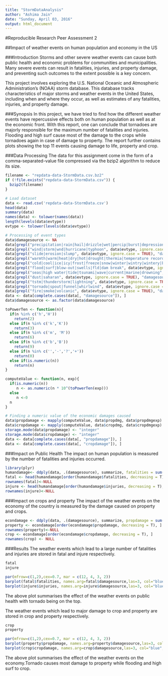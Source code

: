 ```yaml
---
title: "StormDataAnalysis"
author: "Ashima Jain"
date: "Sunday, April 03, 2016"
output: html_document
---
```


#Reproducible Research Peer Assessment 2

##Impact of weather events on human population and economy in the US

###Introduction
Storms and other severe weather events can cause both public health and economic problems for communities and municipalities. Many severe events can result in fatalities, injuries, and property damage, and preventing such outcomes to the extent possible is a key concern.

This project involves exploring the U.S. National Oceanic and Atmospheric Administration's (NOAA) storm database. This database tracks characteristics of major storms and weather events in the United States, including when and where they occur, as well as estimates of any fatalities, injuries, and property damage.

###Synopsis
In this project, we have tried to find how the different weather events have repercussive effects both on human population as well as at the economic front. With this report, one can conclude that tornadoes are majorly responsible for the maximum number of fatalities and injuries. Flooding and high surf cause most of the damage to the crops while tornadoes again in case of damage to property. The report further contains plots showing the top 11 events causing damage to life, property and crop.

###Data Processing
The data for this assignment come in the form of a comma-separated-value file compressed via the bzip2 algorithm to reduce its size.

```r
filename <- "repdata-data-StormData.csv.bz2" 
if (!file.exists("repdata-data-StormData.csv")) { 
  bzip2(filename) 
}

# Load dataset
data <- read.csv('repdata-data-StormData.csv')
head(data)
summary(data)
names(data) <- tolower(names(data))
length(levels(data$evtype))
evtype <- tolower(levels(data$evtype))

# Processing of event types
data$damagesource <- NA
data[grepl("precipitation|rain|hail|drizzle|wet|percip|burst|depression|fog|wall cloud", data$evtype, ignore.case = TRUE), "damageSource"] <- "Precipitation & Fog"
data[grepl("wind|storm|wnd|hurricane|typhoon", data$evtype, ignore.case = TRUE), "damagesource"] <- "Wind & Storm"
data[grepl("slide|erosion|slump", data$evtype, ignore.case = TRUE), "damagesource"] <- "Landslide & Erosion"
data[grepl("warmth|warm|heat|dry|hot|drought|thermia|temperature record|record temperature|record high", data$evtype, ignore.case = TRUE), "damageSource"] <- "Heat & Drought" 
data[grepl("cold|cool|ice|icy|frost|freeze|snow|winter|wintry|wintery|blizzard|chill|freezing|avalanche|glaze|sleet", data$evtype, ignore.case = TRUE), "damageSource"] <- "Snow & Ice"
data[grepl("flood|surf|blow-out|swells|fld|dam break", data$evtype, ignore.case = TRUE), "damagesource"] <- "Flooding & High Surf"
data[grepl("seas|high water|tide|tsunami|wave|current|marine|drowning", data$evtype, ignore.case = TRUE), "damagesource"] <- "High seas"
data[grepl("dust|saharan", data$evtype, ignore.case = TRUE), "damagesource"] <- "Dust & Saharan winds"  
data[grepl("tstm|thunderstorm|lightning", data$evtype, ignore.case = TRUE), "damagesource"] <- "Thunderstorm & Lightning"
data[grepl("tornado|spout|funnel|whirlwind", data$evtype, ignore.case = TRUE), "damagesource"] <- "Tornado"
data[grepl("fire|smoke|volcanic", data$evtype, ignore.case = TRUE), "damagesource"] <- "Fire & Volcanic activity"
data <- data[complete.cases(data[, "damagesource"]), ]
data$damagesource <- as.factor(data$damagesource)

toPowerTen <- function(n){
  if(n %in% c('h','H'))
    return(2)
  else if(n %in% c('k','K'))
    return(3)
  else if(n %in% c('m', 'M'))
    return(6)
  else if(n %in% c('b','B'))
    return(9)
  else if(n %in% c('','-','?','+'))
    return(0)
  else if(is.numeric(n))
    return(n)
}

computeValue <- function(n, exp){
  if(is.numeric(n))
     n <- as.numeric(n * 10^(toPowerTen(exp)))
  else
     n <-0
  n
}               

# Finding a numeric value of the economic damages caused
data$propdamage <- mapply(computeValue, data$propdmg, data$propdmgexp)
data$cropdamage <- mapply(computeValue, data$cropdmg, data$cropdmgexp)
storage.mode(data$propdamage) <- "integer"
storage.mode(data$cropdamage) <- "integer"
data <- data[complete.cases(data[, "propdamage"]), ]
data <- data[complete.cases(data[, "cropdamage"]), ]
```

###Impact on Public Health
The impact on human population is measured by the number of fatalities and injuries occurred.
```r
library(plyr)
humandamage<- ddply(data, .(damagesource), summarize, fatalities = sum(fatalities), injuries = sum(injuries))
fatal <- head(humandamage[order(humandamage$fatalities, decreasing = T), ], 10)
rownames(fatal)<-NULL
injure <- head(humandamage[order(humandamage$injuries, decreasing = T), ], 10)
rownames(injure)<-NULL

```

###Impact on crops and property
The impact of the weather events on the economy of the country is measured by the damage caused on property and crops.
```r
econdamage <- ddply(data, .(damagesource), summarize, propdamage = sum(as.numeric(propdamage)), cropdamage = sum(as.numeric(cropdamage)))
property <- econdamage[order(econdamage$propdamage, decreasing = T), ]
rownames(property)<-NULL
crop <- econdamage[order(econdamage$cropdamage, decreasing = T), ]
rownames(crop) <- NULL
```

###Results
The weather events which lead to a large number of fatalities and injuries are stored in fatal and injure respectively.
```r
fatal
injure

par(mfrow=c(1,2),cex=0.7, mar = c(12, 4, 3, 2))
barplot(fatal$fatalities, names.arg=fatal$damagesource,las=3, col="blue", main="Event Types with top Fatalities")
barplot(injure$injuries, names.arg=injure$damagesource,las=3, col="blue", main="Event Types with top Injuries")

```

The above plot summarises the effect of the weather events on public health with tornado being on the top.



The weather events which lead to major damage to crop and property are stored in crop and property respectively.
```r
crop
property

par(mfrow=c(1,2),cex=0.7, mar = c(12, 4, 3, 2))
barplot(property$propdamage, names.arg=property$damagesource,las=3, col="blue", main="Event Types with top Property damage")
barplot(crop$cropdamage, names.arg=crop$damagesource,las=3, col="blue", main="Event Types with top Crop damage")
```

The above plot summarises the effect of the weather events on the economy.Tornado causes most damage to property while flooding and high surf to crop.


